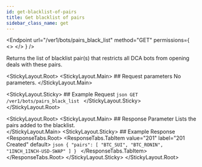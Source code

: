 ```yaml
---
id: get-blacklist-of-pairs
title: Get blacklist of pairs
sidebar_class_name: get
---
```



<Endpoint
  url="/ver1/bots/pairs_black_list"
  method="GET"
  permissions={
    <>
      <Permission title="Permission" description="BOTS_WRITE" />
      <Permission title="Security" description="SIGNED" />
    </>
  }
/>

Returns the list of blacklist pair(s) that restricts all DCA bots from opening deals with these pairs.

<StickyLayout.Root>
   <StickyLayout.Main>
    ## Request parameters
    No parameters.
    </StickyLayout.Main>

   <StickyLayout.Sticky>
    ## Example Request
    ```json
    GET /ver1/bots/pairs_black_list
    ```
   </StickyLayout.Sticky>
</StickyLayout.Root>

<StickyLayout.Root>
  <StickyLayout.Main>
      ## Response Parameter
      <ApiParam name='pairs' type='array' id="pairs">
        Lists the pairs added to the blacklist.
      </ApiParam>   
  </StickyLayout.Main>
  <StickyLayout.Sticky>
    ## Example Response
    <ResponseTabs.Root>
        <ResponseTabs.TabItem value="201" label="201 Created" default>
          ```json
          {
              "pairs": [
                  "BTC_SUI",
                  "BTC_RONIN",
                  "1INCH_1INCH-USD-SWAP"
              ]
          }
          ```
        </ResponseTabs.TabItem>
    </ResponseTabs.Root>
   </StickyLayout.Sticky>
</StickyLayout.Root>

